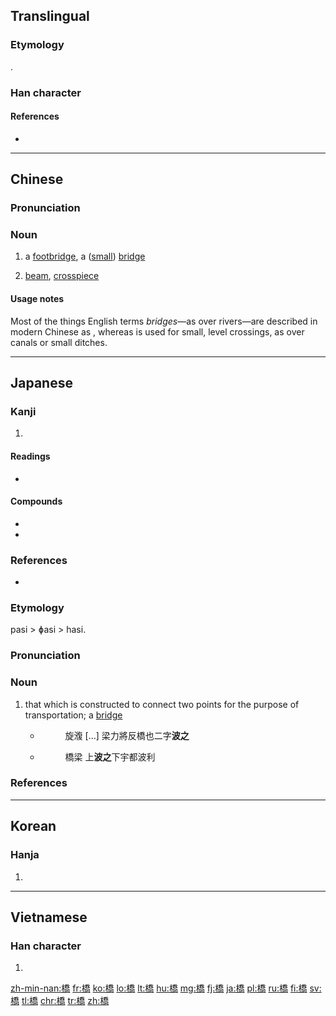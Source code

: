 {{also|桥}}
==Translingual==

===Etymology===
{{Han compound|木|喬}}.

===Han character===
{{Han char|rn=75|rad=木|as=12|sn=16|four=4292<sub>7</sub>|canj=木竹大月 (DHKB)|ids=⿰[[木]][[喬]]}}

====References====
* {{Han ref|kx=0553.010|dkj=15526|dj=0941.170|hdz=21292.090|uh=6A4B|ud=27211|bh=BEF4|bd=48884}}

----
==Chinese==
{{zh-forms|s=桥}}

===Pronunciation===
{{zh-pron
|m=qiáo
|ma=y
|c=kiu4
|h=pfs=khiâu
|mn=kiô
|w=3jiau
|mc=y
|oc=y
|cat=n
}}

===Noun===
{{zh-hanzi}}

# a [[footbridge]], a ([[small]]) [[bridge]]
#: {{zh-usex|橋樑|bridge|link=y}}
# [[beam]], [[crosspiece]]

====Usage notes====
Most of the things English terms ''bridges''&mdash;as over rivers&mdash;are described in modern Chinese as {{zh-l|橋樑/桥梁}}, whereas {{zh-l|橋/桥}} is used for small, level crossings, as over canals or small ditches.

----

==Japanese==

===Kanji===
{{ja-kanji|grade=3|rs=木12}}

# {{defn|lang=ja|sort=木12}}

====Readings====
* {{ja-readings|goon=[[ぎょう]] (gyō)|kanon=[[きょう]] (kyō)|on=[[こう]] (kō)|kun=[[はし]] (hashi)}}

====Compounds====
* {{ja-r|鉄橋|てっきょう}}
* {{ja-r|高橋|たかはし}}

===References===
* {{Shin'yaku Kegonkyō Ongi Shiki}}

===Etymology===
{{ja-kanjitab|はし|yomi=k}}
pasi > ɸasi > hasi.

===Pronunciation===
{{ja-pron|はし|accent=o|yomi=kun|acc_ref=NHK}}

===Noun===
{{ja-noun|はし}}

# that which is constructed to connect two points for the purpose of transportation; a [[bridge]]
#* {{RQ:Shin'yaku Kegonkyō Ongi Shiki|16}}
#*: 旋澓 [...] 梁力將反橋也二字'''波之'''
#* {{RQ:Shin'yaku Kegonkyō Ongi Shiki|43}}
#*: 橋梁 上'''波之'''下宇都波利

===References===
<references/>

----

==Korean==

===Hanja===
{{ko-hanja|hangeul=교|eumhun=|mr=kyo|y=kyo}}

# {{defn|lang=ko|sort=木12}}

----

==Vietnamese==

===Han character===
{{vi-hantu|[[kiều]], [[cầu]], [[kéo]], [[kèo]]|rs=木12}}

# {{defn|lang=vi|sort=木12}}

[[zh-min-nan:橋]]
[[fr:橋]]
[[ko:橋]]
[[lo:橋]]
[[lt:橋]]
[[hu:橋]]
[[mg:橋]]
[[fj:橋]]
[[ja:橋]]
[[pl:橋]]
[[ru:橋]]
[[fi:橋]]
[[sv:橋]]
[[tl:橋]]
[[chr:橋]]
[[tr:橋]]
[[zh:橋]]